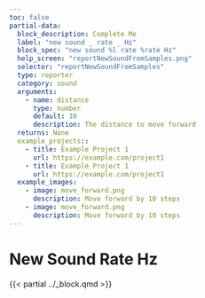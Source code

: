 ```yaml
---
toc: false
partial-data:
  block_description: Complete Me
  label: "new sound _ rate _ Hz"
  block_spec: "new sound %l rate %rate Hz"
  help_screen: "reportNewSoundFromSamples.png"
  selector: "reportNewSoundFromSamples"
  type: reporter
  category: sound
  arguments:
    - name: distance
      type: number
      default: 10
      description: The distance to move forward
  returns: None
  example_projects::
    - title: Example Project 1
      url: https://example.com/project1
    - title: Example Project 1
      url: https://example.com/project1
  example_images:
    - image: move_forward.png
      description: Move forward by 10 steps
    - image: move_forward.png
      description: Move forward by 10 steps
---
```


# New Sound Rate Hz {.unnumbered}

{{< partial ../_block.qmd >}}
